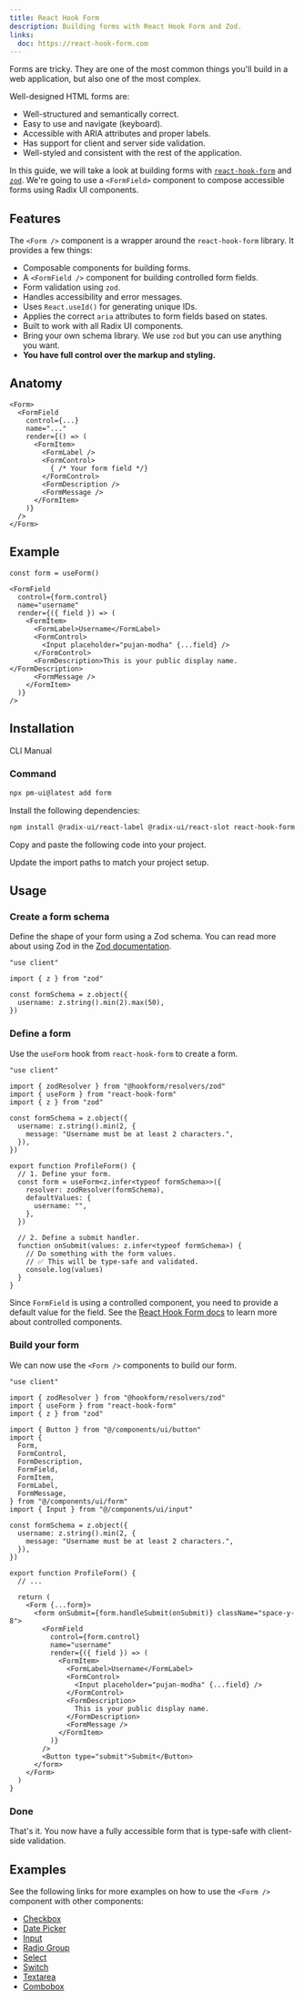 ```yaml
---
title: React Hook Form
description: Building forms with React Hook Form and Zod.
links:
  doc: https://react-hook-form.com
---
```


Forms are tricky. They are one of the most common things you'll build in a web application, but also one of the most complex.

Well-designed HTML forms are:

- Well-structured and semantically correct.
- Easy to use and navigate (keyboard).
- Accessible with ARIA attributes and proper labels.
- Has support for client and server side validation.
- Well-styled and consistent with the rest of the application.

In this guide, we will take a look at building forms with [`react-hook-form`](https://react-hook-form.com/) and [`zod`](https://zod.dev). We're going to use a `<FormField>` component to compose accessible forms using Radix UI components.

## Features

The `<Form />` component is a wrapper around the `react-hook-form` library. It provides a few things:

- Composable components for building forms.
- A `<FormField />` component for building controlled form fields.
- Form validation using `zod`.
- Handles accessibility and error messages.
- Uses `React.useId()` for generating unique IDs.
- Applies the correct `aria` attributes to form fields based on states.
- Built to work with all Radix UI components.
- Bring your own schema library. We use `zod` but you can use anything you want.
- **You have full control over the markup and styling.**

## Anatomy

```tsx
<Form>
  <FormField
    control={...}
    name="..."
    render={() => (
      <FormItem>
        <FormLabel />
        <FormControl>
          { /* Your form field */}
        </FormControl>
        <FormDescription />
        <FormMessage />
      </FormItem>
    )}
  />
</Form>
```

## Example

```tsx
const form = useForm()

<FormField
  control={form.control}
  name="username"
  render={({ field }) => (
    <FormItem>
      <FormLabel>Username</FormLabel>
      <FormControl>
        <Input placeholder="pujan-modha" {...field} />
      </FormControl>
      <FormDescription>This is your public display name.</FormDescription>
      <FormMessage />
    </FormItem>
  )}
/>
```

## Installation

<Tabs defaultValue="cli">

<TabsList className="w-min justify-start rounded-full border-2 bg-popover p-1">
  <TabsTrigger
    className="relative rounded-full bg-transparent px-4 py-1 font-semibold text-primary shadow-none transition-none data-[state=active]:text-background data-[state=active]:shadow-none !h-min"
    value="cli">CLI</TabsTrigger>
  <TabsTrigger
    className="relative rounded-full bg-transparent px-4 py-1 font-semibold text-primary shadow-none transition-none data-[state=active]:text-background data-[state=active]:shadow-none !h-min"
    value="manual">Manual</TabsTrigger>
</TabsList>
<TabsContent value="cli">

<Steps>

### Command

```bash
npx pm-ui@latest add form
```

</Steps>

</TabsContent>

<TabsContent value="manual">

<Steps>

<Step>Install the following dependencies:</Step>

```bash
npm install @radix-ui/react-label @radix-ui/react-slot react-hook-form @hookform/resolvers zod
```

<Step>Copy and paste the following code into your project.</Step>

<ComponentSource name="form" />

<Step>Update the import paths to match your project setup.</Step>

</Steps>

</TabsContent>

</Tabs>

## Usage

<Steps>

### Create a form schema

Define the shape of your form using a Zod schema. You can read more about using Zod in the [Zod documentation](https://zod.dev).

```tsx showLineNumbers {3,5-7}
"use client"

import { z } from "zod"

const formSchema = z.object({
  username: z.string().min(2).max(50),
})
```

### Define a form

Use the `useForm` hook from `react-hook-form` to create a form.

```tsx showLineNumbers {3-4,14-20,22-27}
"use client"

import { zodResolver } from "@hookform/resolvers/zod"
import { useForm } from "react-hook-form"
import { z } from "zod"

const formSchema = z.object({
  username: z.string().min(2, {
    message: "Username must be at least 2 characters.",
  }),
})

export function ProfileForm() {
  // 1. Define your form.
  const form = useForm<z.infer<typeof formSchema>>({
    resolver: zodResolver(formSchema),
    defaultValues: {
      username: "",
    },
  })

  // 2. Define a submit handler.
  function onSubmit(values: z.infer<typeof formSchema>) {
    // Do something with the form values.
    // ✅ This will be type-safe and validated.
    console.log(values)
  }
}
```

Since `FormField` is using a controlled component, you need to provide a default value for the field. See the [React Hook Form docs](https://react-hook-form.com/docs/usecontroller) to learn more about controlled components.

### Build your form

We can now use the `<Form />` components to build our form.

```tsx showLineNumbers {7-17,28-50}
"use client"

import { zodResolver } from "@hookform/resolvers/zod"
import { useForm } from "react-hook-form"
import { z } from "zod"

import { Button } from "@/components/ui/button"
import {
  Form,
  FormControl,
  FormDescription,
  FormField,
  FormItem,
  FormLabel,
  FormMessage,
} from "@/components/ui/form"
import { Input } from "@/components/ui/input"

const formSchema = z.object({
  username: z.string().min(2, {
    message: "Username must be at least 2 characters.",
  }),
})

export function ProfileForm() {
  // ...

  return (
    <Form {...form}>
      <form onSubmit={form.handleSubmit(onSubmit)} className="space-y-8">
        <FormField
          control={form.control}
          name="username"
          render={({ field }) => (
            <FormItem>
              <FormLabel>Username</FormLabel>
              <FormControl>
                <Input placeholder="pujan-modha" {...field} />
              </FormControl>
              <FormDescription>
                This is your public display name.
              </FormDescription>
              <FormMessage />
            </FormItem>
          )}
        />
        <Button type="submit">Submit</Button>
      </form>
    </Form>
  )
}
```

### Done

That's it. You now have a fully accessible form that is type-safe with client-side validation.

<ComponentPreview
  name="input-form"
  className="[&_[role=tablist]]:hidden [&>div>div:first-child]:hidden"
/>

</Steps>

## Examples

See the following links for more examples on how to use the `<Form />` component with other components:

- [Checkbox](/docs/components/checkbox#form)
- [Date Picker](/docs/components/date-picker#form)
- [Input](/docs/components/input#form)
- [Radio Group](/docs/components/radio-group#form)
- [Select](/docs/components/select#form)
- [Switch](/docs/components/switch#form)
- [Textarea](/docs/components/textarea#form)
- [Combobox](/docs/components/combobox#form)
